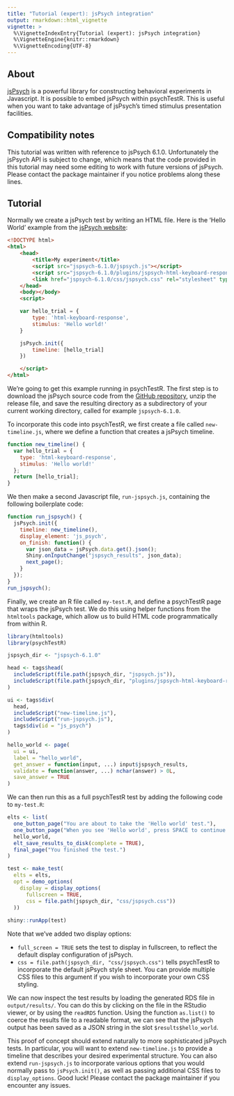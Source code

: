 ```yaml
---
title: "Tutorial (expert): jsPsych integration"
output: rmarkdown::html_vignette
vignette: >
  %\VignetteIndexEntry{Tutorial (expert): jsPsych integration}
  %\VignetteEngine{knitr::rmarkdown}
  %\VignetteEncoding{UTF-8}
---
```


## About 

[jsPsych](https://www.jspsych.org/) is a powerful library for constructing 
behavioral experiments in Javascript.
It is possible to embed jsPsych within psychTestR.
This is useful when you want to take advantage of jsPsych's timed 
stimulus presentation facilities.

## Compatibility notes

This tutorial was written with reference to jsPsych 6.1.0.
Unfortunately the jsPsych API is subject to change, which means
that the code provided in this tutorial may need some editing
to work with future versions of jsPsych. Please contact the package maintainer
if you notice problems along these lines.

## Tutorial

Normally we create a jsPsych test by writing an HTML file.
Here is the 'Hello World' example from the 
[jsPsych website](https://www.jspsych.org/tutorials/hello-world/):

``` HTML
<!DOCTYPE html>
<html>
    <head>
        <title>My experiment</title>
        <script src="jspsych-6.1.0/jspsych.js"></script>
        <script src="jspsych-6.1.0/plugins/jspsych-html-keyboard-response.js"></script>
        <link href="jspsych-6.1.0/css/jspsych.css" rel="stylesheet" type="text/css"></link>
    </head>
    <body></body>
    <script>

    var hello_trial = {
        type: 'html-keyboard-response',
        stimulus: 'Hello world!'
    }

    jsPsych.init({
        timeline: [hello_trial]
    })

    </script>
</html>
```

We're going to get this example running in psychTestR.
The first step is to download the jsPsych source code from
the [GitHub repository](https://github.com/jspsych/jsPsych/releases),
unzip the release file,
and save the resulting directory as a subdirectory of your 
current working directory, called for example `jspsych-6.1.0`.

To incorporate this code into psychTestR, we first create a file
called `new-timeline.js`, where we define a function that creates
a jsPsych timeline.

``` js
function new_timeline() {
  var hello_trial = {
    type: 'html-keyboard-response',
    stimulus: 'Hello world!'
  };
  return [hello_trial];
}
```

We then make a second Javascript file, `run-jspsych.js`, containing the following 
boilerplate code:

``` js
function run_jspsych() {
  jsPsych.init({
    timeline: new_timeline(),
    display_element: 'js_psych',
    on_finish: function() {
      var json_data = jsPsych.data.get().json();
      Shiny.onInputChange("jspsych_results", json_data);
      next_page();
    }
  });
}
run_jspsych();
```

Finally, we create an R file called `my-test.R`, 
and define a psychTestR page that wraps the jsPsych test.
We do this using helper functions from the `htmltools` package,
which allow us to build HTML code programmatically from within R.

``` r
library(htmltools)
library(psychTestR)

jspsych_dir <- "jspsych-6.1.0"

head <- tags$head(
  includeScript(file.path(jspsych_dir, "jspsych.js")),
  includeScript(file.path(jspsych_dir, "plugins/jspsych-html-keyboard-response.js"))
)

ui <- tags$div(
  head, 
  includeScript("new-timeline.js"),
  includeScript("run-jspsych.js"),
  tags$div(id = "js_psych")
)

hello_world <- page(
  ui = ui,
  label = "hello_world",
  get_answer = function(input, ...) input$jspsych_results,
  validate = function(answer, ...) nchar(answer) > 0L,
  save_answer = TRUE
)
```

We can then run this as a full psychTestR test by adding
the following code to `my-test.R`:

``` r
elts <- list(
  one_button_page("You are about to take the 'Hello world' test."),
  one_button_page("When you see 'Hello world', press SPACE to continue."),
  hello_world,
  elt_save_results_to_disk(complete = TRUE),
  final_page("You finished the test.")
)

test <- make_test(
  elts = elts,
  opt = demo_options(
    display = display_options(
      fullscreen = TRUE, 
      css = file.path(jspsych_dir, "css/jspsych.css"))
  ))
  
shiny::runApp(test)
```

Note that we've added two display options:

- `full_screen = TRUE` sets the test to display in fullscreen, 
to reflect the default display configuration of jsPsych.
- `css = file.path(jspsych_dir, "css/jspsych.css")`
tells psychTestR to incorporate the default jsPsych style sheet.
You can provide multiple CSS files to this argument if you wish
to incorporate your own CSS styling.

We can now inspect the test results by loading the generated RDS file
in `output/results/`. You can do this by clicking on the file 
in the RStudio viewer, or by using the `readRDS` function.
Using the function `as.list()` to coerce the results file to a readable format,
we can see that the jsPsych output has been saved as a JSON string 
in the slot `$results$hello_world`. 

This proof of concept should extend naturally to more sophisticated 
jsPsych tests. In particular, you will want to extend `new-timeline.js`
to provide a timeline that describes your desired experimental structure.
You can also extend `run-jspsych.js` to incorporate various options that 
you would normally pass to `jsPsych.init()`,
as well as passing additional CSS files to `display_options`.
Good luck! Please contact the package maintainer if you encounter 
any issues.
